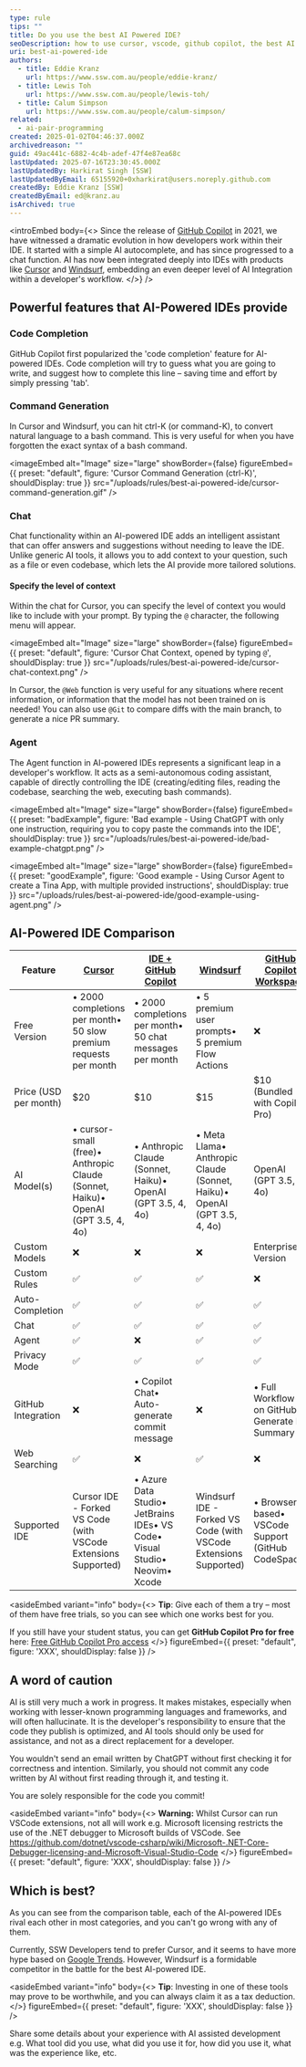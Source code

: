 ```yaml
---
type: rule
tips: ""
title: Do you use the best AI Powered IDE?
seoDescription: how to use cursor, vscode, github copilot, the best AI powered IDE
uri: best-ai-powered-ide
authors:
  - title: Eddie Kranz
    url: https://www.ssw.com.au/people/eddie-kranz/
  - title: Lewis Toh
    url: https://www.ssw.com.au/people/lewis-toh/
  - title: Calum Simpson
    url: https://www.ssw.com.au/people/calum-simpson/
related:
  - ai-pair-programming
created: 2025-01-02T04:46:37.000Z
archivedreason: ""
guid: 49ac441c-6882-4c4b-adef-47f4e87ea68c
lastUpdated: 2025-07-16T23:30:45.000Z
lastUpdatedBy: Harkirat Singh [SSW]
lastUpdatedByEmail: 65155920+0xharkirat@users.noreply.github.com
createdBy: Eddie Kranz [SSW]
createdByEmail: ed@kranz.au
isArchived: true
---
```

<introEmbed
  body={<>
Since the release of [GitHub Copilot](https://github.com/features/copilot) in 2021, we have witnessed a dramatic evolution in how developers work within their IDE. It started with a simple AI autocomplete, and has since progressed to a chat function. AI has now been integrated deeply into IDEs with products like [Cursor](https://www.cursor.com/) and [Windsurf](https://codeium.com/windsurf), embedding an even deeper level of AI Integration within a developer's workflow.
  </>}
/>
<youtubeEmbed url="https://youtu.be/fVYM10-fpG4?si=JeOx6-jN1Jin-W0n" description="Video: Let Cursor do the coding for you | Calum Simpson | SSW Rules (10 min)" />

## Powerful features that AI-Powered IDEs provide

### Code Completion

GitHub Copilot first popularized the 'code completion' feature for AI-powered IDEs. Code completion will try to guess what you are going to write, and suggest how to complete this line – saving time and effort by simply pressing 'tab'.

### Command Generation

In Cursor and Windsurf, you can hit ctrl-K (or command-K), to convert natural language to a bash command. This is very useful for when you have forgotten the exact syntax of a bash command.


<imageEmbed
  alt="Image"
  size="large"
  showBorder={false}
  figureEmbed={{
    preset: "default",
    figure: 'Cursor Command Generation (ctrl-K)',
    shouldDisplay: true
  }}
  src="/uploads/rules/best-ai-powered-ide/cursor-command-generation.gif"
/>

### Chat

Chat functionality within an AI-powered IDE adds an intelligent assistant that can offer answers and suggestions without needing to leave the IDE. Unlike generic AI tools, it allows you to add context to your question, such as a file or even codebase, which lets the AI provide more tailored solutions.

#### Specify the level of context

Within the chat for Cursor, you can specify the level of context you would like to include with your prompt. By typing the `@` character, the following menu will appear.


<imageEmbed
  alt="Image"
  size="large"
  showBorder={false}
  figureEmbed={{
    preset: "default",
    figure: 'Cursor Chat Context, opened by typing `@`',
    shouldDisplay: true
  }}
  src="/uploads/rules/best-ai-powered-ide/cursor-chat-context.png"
/>

In Cursor, the `@Web` function is very useful for any situations where recent information, or information that the model has not been trained on is needed! You can also use `@Git` to compare diffs with the main branch, to generate a nice PR summary.

### Agent

The Agent function in AI-powered IDEs represents a significant leap in a developer's workflow. It acts as a semi-autonomous coding assistant, capable of directly controlling the IDE (creating/editing files, reading the codebase, searching the web, executing bash commands).

<imageEmbed
  alt="Image"
  size="large"
  showBorder={false}
  figureEmbed={{
    preset: "badExample",
    figure: 'Bad example - Using ChatGPT with only one instruction, requiring you to copy paste the commands into the IDE',
    shouldDisplay: true
  }}
  src="/uploads/rules/best-ai-powered-ide/bad-example-chatgpt.png"
/>

<imageEmbed
  alt="Image"
  size="large"
  showBorder={false}
  figureEmbed={{
    preset: "goodExample",
    figure: 'Good example - Using Cursor Agent to create a Tina App, with multiple provided instructions',
    shouldDisplay: true
  }}
  src="/uploads/rules/best-ai-powered-ide/good-example-using-agent.png"
/>

## AI-Powered IDE Comparison

| Feature               | [Cursor](https://www.cursor.com/)                                                        | [IDE + GitHub Copilot](https://github.com/features/copilot)                                    | [Windsurf](https://codeium.com/windsurf)                                        | [GitHub Copilot Workspace](https://githubnext.com/projects/copilot-workspace) |
| --------------------- | ---------------------------------------------------------------------------------------- | ---------------------------------------------------------------------------------------------- | ------------------------------------------------------------------------------- | ----------------------------------------------------------------------------- |
| Free Version          | • 2000 completions per month• 50 slow premium requests per month                     | • 2000 completions per month• 50 chat messages per month                                   | • 5 premium user prompts• 5 premium Flow Actions                            | ❌                                                                             |
| Price (USD per month) | $20                                                                                      | $10                                                                                            | $15                                                                             | $10 (Bundled with Copilot Pro)                                                |
| AI Model(s)           | • cursor-small (free)• Anthropic Claude (Sonnet, Haiku)• OpenAI (GPT 3.5, 4, 4o) | • Anthropic Claude (Sonnet, Haiku)• OpenAI (GPT 3.5, 4, 4o)                                | • Meta Llama• Anthropic Claude (Sonnet, Haiku)• OpenAI (GPT 3.5, 4, 4o) | OpenAI (GPT 3.5, 4, 4o)                                                       |
| Custom Models         | ❌                                                                                        | ❌                                                                                              | ❌                                                                               | Enterprise Version                                                            |
| Custom Rules          | ✅                                                                                        | ✅                                                                                              | ✅                                                                               | ❌                                                                             |
| Auto-Completion       | ✅                                                                                        | ✅                                                                                              | ✅                                                                               | ✅                                                                             |
| Chat                  | ✅                                                                                        | ✅                                                                                              | ✅                                                                               | ✅                                                                             |
| Agent                 | ✅                                                                                        | ❌                                                                                              | ✅                                                                               | ✅                                                                             |
| Privacy Mode          | ✅                                                                                        | ✅                                                                                              | ✅                                                                               | ✅                                                                             |
| GitHub Integration    | ❌                                                                                        | • Copilot Chat• Auto-generate commit message                                               | ❌                                                                               | • Full Workflow is on GitHub• Generate PR Summary                         |
| Web Searching         | ✅                                                                                        | ❌                                                                                              | ✅                                                                               | ❌                                                                             |
| Supported IDE         | Cursor IDE - Forked VS Code (with VSCode Extensions Supported)                           | • Azure Data Studio• JetBrains IDEs• VS Code• Visual Studio• Neovim• Xcode | Windsurf IDE - Forked VS Code (with VSCode Extensions Supported)                | • Browser based• VSCode Support (GitHub CodeSpace)                        |

<asideEmbed
  variant="info"
  body={<>
    **Tip**: Give each of them a try – most of them have free trials, so you can see which one works best for you.

If you still have your student status, you can get **GitHub Copilot Pro for free** here: [Free GitHub Copilot Pro access](https://docs.github.com/en/copilot/how-tos/manage-your-account/getting-free-access-to-copilot-pro-as-a-student-teacher-or-maintainer#about-free-github-copilot-pro-access)
  </>}
  figureEmbed={{
    preset: "default",
    figure: 'XXX',
    shouldDisplay: false
  }}
/>


## A word of caution

AI is still very much a work in progress. It makes mistakes, especially when working with lesser-known programming languages and frameworks, and will often hallucinate. It is the developer's responsibility to ensure that the code they publish is optimized, and AI tools should only be used for assistance, and not as a direct replacement for a developer.

You wouldn't send an email written by ChatGPT without first checking it for correctness and intention. Similarly, you should not commit any code written by AI without first reading through it, and testing it.

You are solely responsible for the code you commit!

<asideEmbed
  variant="info"
  body={<>
    **Warning:** Whilst Cursor can run VSCode extensions, not all will work e.g. Microsoft licensing restricts the use of the .NET debugger to Microsoft builds of VSCode.
See <https://github.com/dotnet/vscode-csharp/wiki/Microsoft-.NET-Core-Debugger-licensing-and-Microsoft-Visual-Studio-Code>
  </>}
  figureEmbed={{
    preset: "default",
    figure: 'XXX',
    shouldDisplay: false
  }}
/>

## Which is best?

As you can see from the comparison table, each of the AI-powered IDEs rival each other in most categories, and you can't go wrong with any of them.

Currently, SSW Developers tend to prefer Cursor, and it seems to have more hype based on [Google Trends](https://trends.google.com.au/trends/explore?q=cursor%20ide,windsurf%20ide&hl=en). However, Windsurf is a formidable competitor in the battle for the best AI-powered IDE.

<asideEmbed
  variant="info"
  body={<>
    **Tip**: Investing in one of these tools may prove to be worthwhile, and you can always claim it as a tax deduction.
  </>}
  figureEmbed={{
    preset: "default",
    figure: 'XXX',
    shouldDisplay: false
  }}
/>

Share some details about your experience  with AI assisted development e.g. What tool did you use, what did you use it for, how did you use it, what was the experience like, etc.
